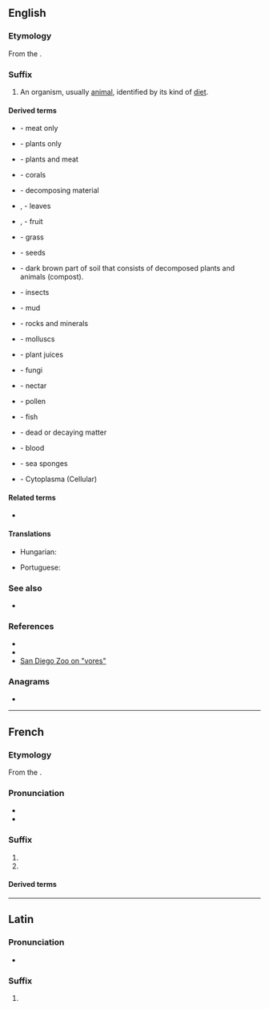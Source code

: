 {{also|vore}}
==English==

===Etymology===
{{PIE root|en|gʷerh₃}}
From the {{etyl|la|en}} {{m|la|vorare||to devour}}.

===Suffix===
{{head|en|suffix}}

# An organism, usually [[animal]], identified by its kind of [[diet]].

====Derived terms====
{{suffixsee|en}}
{{rel-top|general diets}}
* {{l|en|carnivore}} - meat only
* {{l|en|herbivore}} - plants only
* {{l|en|omnivore}} - plants and meat
{{rel-bottom}}

{{rel-top|specific diets}}
* {{l|en|corallivore}} - corals
* {{l|en|detritivore}} - decomposing material
* {{l|en|folivore}}, {{l|en|frondivore}} - leaves
* {{l|en|fructivore}}, {{l|en|frugivore}} - fruit
* {{l|en|graminivore}} - grass
* {{l|en|granivore}} - seeds
* {{l|en|humivores}} - dark brown part of soil that consists of decomposed plants and animals (compost).
* {{l|en|insectivore}} - insects
* {{l|en|limnivore}} - mud
* {{l|en|lithovore}} - rocks and minerals
{{rel-mid}}
* {{l|en|molluscivore}} - molluscs
* {{l|en|mucivore}} - plant juices
* {{l|en|mycovore}} - fungi
* {{l|en|nectarivore}} - nectar
* {{l|en|palynivore}} - pollen
* {{l|en|piscivore}} - fish
* {{l|en|saprovore}} - dead or decaying matter
* {{l|en|sanguinivore}} - blood
* {{l|en|spongivore}} - sea sponges
* {{l|en|cytovore}} - Cytoplasma (Cellular)
{{rel-bottom}}

====Related terms====
* {{l|en|-vorous}}

====Translations====
{{trans-top|an animal identified by their kind of diet}}
* Hungarian: {{t+|hu|evő}}
{{trans-mid}}
* Portuguese: {{t|pt|-voro}}
{{trans-bottom}}

===See also===
* {{l|en|-phagy}}

===References===
* {{cite-book|last=Molles|first=Manuel C., Jr.|authorlink=Manuel Molles|title=Ecology: Concepts and Applications|publisher=The McGraw-Hill Companies, Inc.|edition=International Edition|date=1999|location=Dubuque|page=510|url= |doi=QH541.M65|isbn=0-07-042716-X}}
* {{cite-book|last=Smith|first=Robert Leo|authorlink=Robert Leo Smith|coauthors=Thomas M. Smith|title=Elements of Ecology|publisher=Addison-Wesley Publishing Company, Inc.|edition=Fourth Edition|date=2002|location=Singapore|page=567|url= |doi= |isbn=981-4119-31-8}}
* [http://www.sandiegozoo.org/kids/readaboutit_ivores.html San Diego Zoo on "vores"]

===Anagrams===
* {{anagrams|en|a=eorv|over|over-|rove}}

----

==French==

===Etymology===
From the {{etyl|la|fr}} {{m|la|-vorus}}.

===Pronunciation===
* {{fr-IPA}}
* {{homophones|-vores|lang=fr}}

===Suffix===
{{head|fr|suffix|g=m|masculine and feminine||plural|-vores}}

# {{l|en|-vore}}
# {{l|en|-vorus}}

====Derived terms====
{{suffixsee|fr}}

----

==Latin==

===Pronunciation===
* {{a|Classical}} {{IPA|/wo.re/|[wɔ.rɛ]|lang=la}} {{qual|stressed on the antepenult}}

===Suffix===
{{la-suffix-form|vore}}

# {{inflection of|-vorus||voc|m|s|lang=la}}